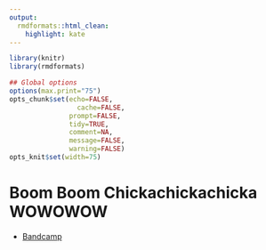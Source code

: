 ```yaml
---
output:
  rmdformats::html_clean:
    highlight: kate
---
```



```r
library(knitr)
library(rmdformats)

## Global options
options(max.print="75")
opts_chunk$set(echo=FALSE,
	             cache=FALSE,
               prompt=FALSE,
               tidy=TRUE,
               comment=NA,
               message=FALSE,
               warning=FALSE)
opts_knit$set(width=75)
```

# Boom Boom Chickachickachicka WOWOWOW

 * [Bandcamp](https://boomboomchickachickachickawowow.bandcamp.com/)


